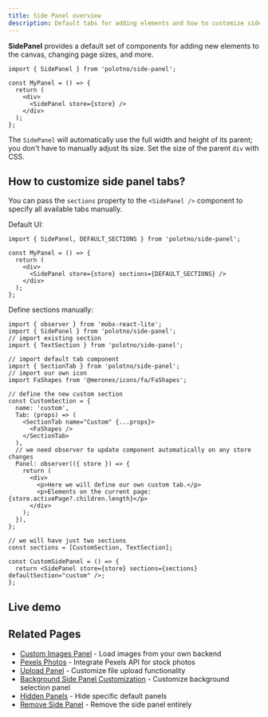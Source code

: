 ```yaml
---
title: Side Panel overview
description: Default tabs for adding elements and how to customize side panel
---
```


**SidePanel** provides a default set of components for adding new elements to the canvas, changing page sizes, and more.

```tsx
import { SidePanel } from 'polotno/side-panel';

const MyPanel = () => {
  return (
    <div>
      <SidePanel store={store} />
    </div>
  );
};
```

The `SidePanel` will automatically use the full width and height of its parent; you don't have to manually adjust its size. Set the size of the parent `div` with CSS.

## How to customize side panel tabs?

You can pass the `sections` property to the `<SidePanel />` component to specify all available tabs manually.

Default UI:

```tsx
import { SidePanel, DEFAULT_SECTIONS } from 'polotno/side-panel';

const MyPanel = () => {
  return (
    <div>
      <SidePanel store={store} sections={DEFAULT_SECTIONS} />
    </div>
  );
};
```

Define sections manually:

```tsx
import { observer } from 'mobx-react-lite';
import { SidePanel } from 'polotno/side-panel';
// import existing section
import { TextSection } from 'polotno/side-panel';

// import default tab component
import { SectionTab } from 'polotno/side-panel';
// import our own icon
import FaShapes from '@meronex/icons/fa/FaShapes';

// define the new custom section
const CustomSection = {
  name: 'custom',
  Tab: (props) => (
    <SectionTab name="Custom" {...props}>
      <FaShapes />
    </SectionTab>
  ),
  // we need observer to update component automatically on any store changes
  Panel: observer(({ store }) => {
    return (
      <div>
        <p>Here we will define our own custom tab.</p>
        <p>Elements on the current page: {store.activePage?.children.length}</p>
      </div>
    );
  }),
};

// we will have just two sections
const sections = [CustomSection, TextSection];

const CustomSidePanel = () => {
  return <SidePanel store={store} sections={sections} defaultSection="custom" />;
};
```

## Live demo

<Sandbox github="polotno-project/polotno-docs/tree/main/examples/polotno-custom-side-panel" />

## Related Pages

- [Custom Images Panel](/docs/custom-images-panel) - Load images from your own backend
- [Pexels Photos](/docs/pexels-photos) - Integrate Pexels API for stock photos
- [Upload Panel](/docs/upload-panel) - Customize file upload functionality
- [Background Side Panel Customization](/docs/background-side-panel-customization) - Customize background selection panel
- [Hidden Panels](/docs/hidden-panels) - Hide specific default panels
- [Remove Side Panel](/docs/remove-side-panel) - Remove the side panel entirely


